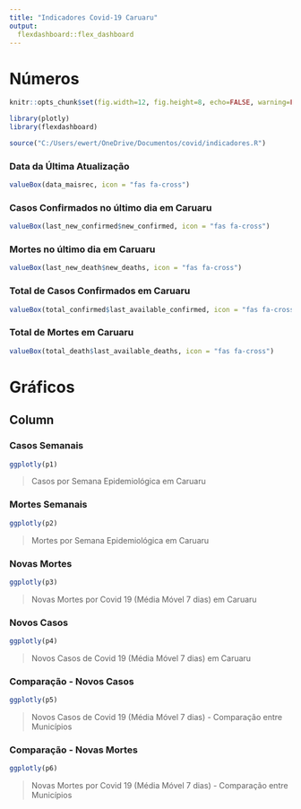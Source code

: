 ```yaml
---
title: "Indicadores Covid-19 Caruaru"
output: 
  flexdashboard::flex_dashboard
---
```


Números {data-orientation=rows}
=====================================

```r
knitr::opts_chunk$set(fig.width=12, fig.height=8, echo=FALSE, warning=FALSE, message=FALSE)
```

```r
library(plotly)
library(flexdashboard)
```

```r
source("C:/Users/ewert/OneDrive/Documentos/covid/indicadores.R")
```

### Data da Última Atualização

```r
valueBox(data_maisrec, icon = "fas fa-cross")
```

### Casos Confirmados no último dia em Caruaru

```r
valueBox(last_new_confirmed$new_confirmed, icon = "fas fa-cross")
```

### Mortes no último dia em Caruaru

```r
valueBox(last_new_death$new_deaths, icon = "fas fa-cross")
```

### Total de Casos Confirmados em Caruaru

```r
valueBox(total_confirmed$last_available_confirmed, icon = "fas fa-cross")
```

### Total de Mortes em Caruaru

```r
valueBox(total_death$last_available_deaths, icon = "fas fa-cross")
```


Gráficos {data-orientation=columns}
=====================================

Column {.tabset}
-------------------------------------

### Casos Semanais

```r
ggplotly(p1)
```

> Casos por Semana Epidemiológica em Caruaru

### Mortes Semanais

```r
ggplotly(p2)
```

> Mortes por Semana Epidemiológica em Caruaru

### Novas Mortes

```r
ggplotly(p3)
```

> Novas Mortes por Covid 19 (Média Móvel 7 dias) em Caruaru


### Novos Casos

```r
ggplotly(p4)
```

> Novos Casos de Covid 19 (Média Móvel 7 dias) em Caruaru

### Comparação - Novos Casos

```r
ggplotly(p5)
```

> Novos Casos de Covid 19 (Média Móvel 7 dias) - Comparação entre Municípios

### Comparação - Novas Mortes

```r
ggplotly(p6)
```

> Novas Mortes por Covid 19 (Média Móvel 7 dias) - Comparação entre Municípios  